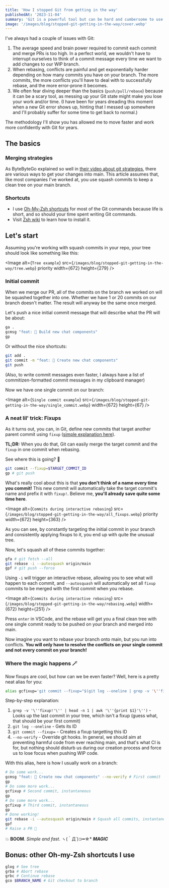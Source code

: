 ```yaml
---
title: 'How I stopped Git from getting in the way'
publishedAt: '2023-11-04'
summary: 'Git is a powerful tool but can be hard and cumbersome to use. Here is the ultimate workflow that will make you work faster and more confidently with Git.'
image: '/images/blog/stopped-git-getting-in-the-way/cover.webp'
---
```


I've always had a couple of issues with Git:

1. The average speed and brain power required to commit each commit and merge PRs is too high. In a perfect world, we wouldn't have to interrupt ourselves to think of a commit message every time we want to add changes to our WIP branch.
1. When rebasing, conflicts are painful and get exponentially harder depending on how many commits you have on your branch. The more commits, the more conflicts you'll have to deal with to successfully rebase, and the more error-prone it becomes.
1. We often fear diving deeper than the basics (`push/pull/rebase`) because it can be a scary tool, as messing up your Git state might make you lose your work and/or time. (I have been for years dreading this moment when a new Git error shows up, hinting that I messed up somewhere and I'll probably suffer for some time to get back to normal.)

The methodology I'll show you has allowed me to move faster and work more confidently with Git for years.

## The basics

### Merging strategies

As ByteByteGo explained so well in [their video about git strategies](https://www.youtube.com/watch?v=0chZFIZLR_0), there are various ways to get your changes into main. This article assumes that, like most companies I've worked at, you use squash commits to keep a clean tree on your main branch.

### Shortcuts

- I use [Oh-My-Zsh shortcuts](https://kapeli.com/cheat_sheets/Oh-My-Zsh_Git.docset/Contents/Resources/Documents/index) for most of the Git commands because life is short, and so should your time spent writing Git commands.
- Visit [Zsh wiki](https://github.com/ohmyzsh/ohmyzsh/wiki/Installing-ZSH) to learn how to install it.

## Let's start

Assuming you're working with squash commits in your repo, your tree should look like something like this:

<Image
  alt={`Tree example`}
  src={`/images/blog/stopped-git-getting-in-the-way/tree.webp`}
  priority
  width={672}
  height={279}
/>

### Initial commit

When we merge our PR, all of the commits on the branch we worked on will be squashed together into one. Whether we have 1 or 20 commits on our branch
doesn't matter. The result will anyway be the same once merged.

Let's push a nice initial commit message that will describe what the PR will be about:

```bash
ga .
gcmsg "feat: 🎸 Build new chat components"
gp
```

Or without the nice shortcuts:

```bash
git add .
git commit -m "feat: 🎸 Create new chat components"
git push
```

(Also, to write commit messages even faster, I always have a list of commitizen-formatted commit messages in my clipboard manager)

Now we have one single commit on our branch:

<Image
  alt={`Single commit example`}
  src={`/images/blog/stopped-git-getting-in-the-way/single_commit.webp`}
  width={672}
  height={67}
/>
### A neat lil' trick: Fixups

As it turns out, you can, in Git, define new commits
that target another parent commit using `fixup` ([simple explanation
here](https://fle.github.io/git-tip-keep-your-branch-clean-with-fixup-and-autosquash.html)).

**TL;DR:** When you do that, Git can easily merge the target commit and the `fixup` in one commit when rebasing.

See where this is going? 👀

```bash
git commit --fixup=$TARGET_COMMIT_ID
gp # git push
```

What's really cool about this is that **you don't think of a name every time you commit!** This new commit will automatically take the target commit's name and prefix it with `fixup!`.
Believe me, **you'll already save quite some time here**.

<Image
  alt={`Commits during interactive rebasing`}
  src={`/images/blog/stopped-git-getting-in-the-way/all_fixups.webp`}
  priority
  width={672}
  height={363}
/>

As you can see, by constantly targeting the initial commit in your branch and consistently applying fixups to it, you end up with quite the unusual tree.

Now, let's squash all of these commits together:

```bash /-i --autosquash/#b
gfa # git fetch --all
git rebase -i --autosquash origin/main
gpf # git push --force
```

Using `-i` will trigger an interactive rebase, allowing you to see what will happen to each commit, and `--autosquash` will automatically set all `fixup` commits to be merged with the first commit when you rebase.

<Image
  alt={`Commits during interactive rebasing`}
  src={`/images/blog/stopped-git-getting-in-the-way/rebasing.webp`}
  width={672}
  height={251}
/>

Press `enter` in VSCode, and the rebase will get you a final clean tree with one single commit ready to be pushed on your branch and merged into main.

Now imagine you want to rebase your branch onto main, but you run into conflicts. **You will only have to resolve the conflicts on your single commit and not every commit on your branch!**

### Where the magic happens 🪄

Now fixups are cool, but how can we be even faster?
Well, here is a pretty neat alias for you:

```bash caption=" Add this to your favorite terminal config (~/.zshrc in my case), reload, and you can use it."
alias gcfixup='git commit --fixup="$(git log --oneline | grep -v '\''fixup!'\'' | head -n 1 | awk '\''{print $1}'\'')" --no-verify'
```

Step-by-step explanation:

1. `grep -v '\''fixup!'\'' | head -n 1 | awk '\''{print $1}'\'')` - Looks up the last commit in your tree, which isn't a fixup (guess what, that should be your first commit)
1. `git log --oneline` - Gets its ID
1. `git commit --fixup=` - Creates a fixup targetting this ID
1. `--no-verify` - Override git hooks. In general, we should aim at preventing harmful code from ever reaching main, and that's what CI is for, but nothing should disturb us during our creation process and force us to lose focus when pushing WIP code.

With this alias, here is how I usually work on a branch:

```bash
# Do some work...
gcmsg "feat: 🎸 Create new chat components" --no-verify # First commit
gp
# Do some more work...
gcfixup # Second commit, instantaneous
gp
# Do some more work...
gcfixup # Third commit, instantaneous
gp
# Done working!
git rebase -i --autosquash origin/main # Squash all commits, instantaneous
gpf
# Raise a PR 🎉
```

💥 **BOOM**. _Simple and fast_. ヽ(｀Д´)⊃━☆\* **_MAGIC_**

## Bonus: other Oh-my-Zsh shortcuts I use

```bash
glog # See tree
grba # Abort rebase
grbc # Continue rebase
gco $BRANCH_NAME # Git checkout to branch
```
